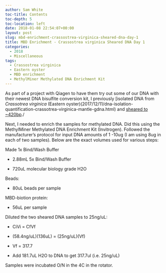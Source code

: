 ```yaml
---
author: Sam White
toc-title: Contents
toc-depth: 5
toc-location: left
date: 2018-01-08 22:54:07+00:00
layout: post
slug: mbd-enrichment-crassostrea-virginica-sheared-dna-day-1
title: MBD Enrichment - Crassostrea virginica Sheared DNA Day 1
categories:
  - 2018
  - Miscellaneous
tags:
  - Crassostrea virginica
  - Eastern oyster
  - MBD enrichment
  - MethylMiner Methylated DNA Enrichment Kit
---
```


As part of a project with Qiagen to have them try out some of our DNA with their newest DNA bisulfite conversion kit, I previously [isolated DNA from _Crassotrea virginica_ (Eastern oyster)(2017/12/11/dna-isolation-quantification-crassotrea-virginica-mantle-gdna.html) and [sheared to ~420bp](https://robertslab.github.io/sams-notebook/posts/2017/2017-12-11-dna-sonication-bioanalzyer-c-virginica-gdna-for-medip/)./

Next, I needed to enrich the samples for methylated DNA. Did this using the MethylMiner Methylated DNA Enrichment Kit (Invitrogen). Followed the manufacturer's protocol for input DNA amounts of 1 -10ug (I am using 8ug in each of two samples). Below are the exact volumes used for various steps:

Made 1x Bind/Wash Buffer





  * 2.88mL 5x Bind/Wash Buffer



  * 720uL molecular biology grade H2O






Beads:





  * 80uL beads per sample



MBD-biotion protein:



  * 56uL per sample



Diluted the two sheared DNA samples to 25ng/uL:



  * CiVi = CfVf



  * (58.4ng/uL)(136uL) = (25ng/uL)(Vf)



  * Vf = 317.7



  * Add 181.7uL H2O to DNA to get 317.7ul (i.e. 25ng/uL)






Samples were incubated O/N in the 4C in the rotator.
